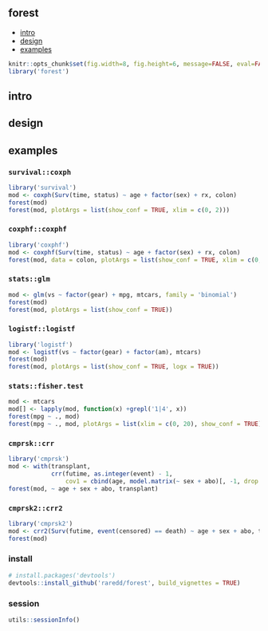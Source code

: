 <!--
%\VignetteEngine{knitr::knitr}
%\VignetteIndexEntry{Interactive plots in R}
-->

## forest
 
* [intro](#intro)  
* [design](#design)  
* [examples](#examples)  

```r
knitr::opts_chunk$set(fig.width=8, fig.height=6, message=FALSE, eval=FALSE)
library('forest')
```

## intro

## design

## examples

### `survival::coxph`

```r
library('survival')
mod <- coxph(Surv(time, status) ~ age + factor(sex) + rx, colon)
forest(mod)
forest(mod, plotArgs = list(show_conf = TRUE, xlim = c(0, 2)))
```

### `coxphf::coxphf`

```r
library('coxphf')
mod <- coxphf(Surv(time, status) ~ age + factor(sex) + rx, colon)
forest(mod, data = colon, plotArgs = list(show_conf = TRUE, xlim = c(0, 2)))
```

### `stats::glm`

```r
mod <- glm(vs ~ factor(gear) + mpg, mtcars, family = 'binomial')
forest(mod)
forest(mod, plotArgs = list(show_conf = TRUE))
```

### `logistf::logistf`

```r
library('logistf')
mod <- logistf(vs ~ factor(gear) + factor(am), mtcars)
forest(mod)
forest(mod, plotArgs = list(show_conf = TRUE, logx = TRUE))
```

### `stats::fisher.test`

```r
mod <- mtcars
mod[] <- lapply(mod, function(x) +grepl('1|4', x))
forest(mpg ~ ., mod)
forest(mpg ~ ., mod, plotArgs = list(xlim = c(0, 20), show_conf = TRUE))
```

### `cmprsk::crr`

```r
library('cmprsk')
mod <- with(transplant,
            crr(futime, as.integer(event) - 1,
                cov1 = cbind(age, model.matrix(~ sex + abo)[, -1, drop = FALSE])))
forest(mod, ~ age + sex + abo, transplant)
```

### `cmprsk2::crr2`

```r
library('cmprsk2')
mod <- crr2(Surv(futime, event(censored) == death) ~ age + sex + abo, transplant)
forest(mod)
```

### install

```r
# install.packages('devtools')
devtools::install_github('raredd/forest', build_vignettes = TRUE)
```

### session

```r
utils::sessionInfo()
```
